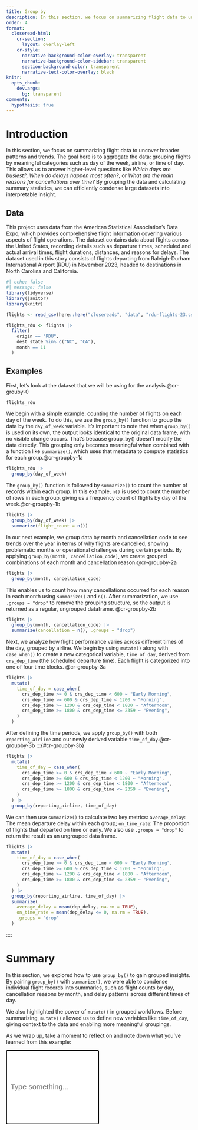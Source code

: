 ```yaml
---
title: Group by
description: In this section, we focus on summarizing flight data to uncover broader patterns and trends.
order: 4
format:
  closeread-html:
    cr-section:
      layout: overlay-left
    cr-style:
      narrative-background-color-overlay: transparent
      narrative-background-color-sidebar: transparent
      section-background-color: transparent
      narrative-text-color-overlay: black
knitr:
  opts_chunk: 
    dev.args:
      bg: transparent
comments:
  hypothesis: true
---
```


# Introduction

In this section, we focus on summarizing flight data to uncover broader patterns and trends. The goal here is to aggregate the data: grouping flights by meaningful categories such as day of the week, airline, or time of day. This allows us to answer higher-level questions like *Which days are busiest?, When do delays happen most often?*, or *What are the main reasons for cancellations over time?* By grouping the data and calculating summary statistics, we can efficiently condense large datasets into interpretable insight.

## Data

This project uses data from the American Statistical Association's Data Expo, which provides comprehensive flight information covering various aspects of flight operations. The dataset contains data about flights across the United States, recording details such as departure times, scheduled and actual arrival times, flight durations, distances, and reasons for delays. The dataset used in this story consists of flights departing from Raleigh-Durham International Airport (RDU) in November 2023, headed to destinations in North Carolina and California.

```r
#| echo: false
#| message: false
library(tidyverse)
library(janitor)
library(knitr)

flights <- read_csv(here::here("closereads", "data", "rdu-flights-23.csv"))

flights_rdu <- flights |>
  filter(
    origin == "RDU",
    dest_state %in% c("NC", "CA"),
    month == 11
  )
```

## Examples

::::{.cr-section}

First, let's look at the dataset that we will be using for the analysis.[@cr-grouby-0]{highlight="1"}

:::{#cr-grouby-0}
```r
flights_rdu
```
:::

We begin with a simple example: counting the number of flights on each day of the week. To do this, we use the `group_by()` function to group the data by the `day_of_week` variable. It’s important to note that when `group_by()` is used on its own, the output looks identical to the original data frame, with no visible change occurs. That’s because group_by() doesn’t modify the data directly. This grouping only becomes meaningful when combined with a function like `summarize()`, which uses that metadata to compute statistics for each group.[@cr-groupby-1a]{highlight="3"}

:::{#cr-groupby-1a}
```r
flights_rdu |>
  group_by(day_of_week)
```
:::

The `group_by()` function is followed by `summarize()` to count the number of records within each group. In this example, `n()` is used to count the number of rows in each group, giving us a frequency count of flights by day of the week.[@cr-groupby-1b]{highlight="3"}

:::{#cr-groupby-1b}
```r
flights |>
  group_by(day_of_week) |>
  summarize(flight_count = n())
```
:::

In our next example, we group data by month and cancellation code to see trends over the year in terms of why flights are cancelled, showing problematic months or operational challenges during certain periods. By applying `group_by(month, cancellation_code)`, we create grouped combinations of each month and cancellation reason.[@cr-groupby-2a]{highlight="2"}

:::{#cr-groupby-2a}
```r
flights |>
  group_by(month, cancellation_code)
```
:::

This enables us to count how many cancellations occurred for each reason in each month using `summarize()` and `n()`. After summarization, we use `.groups = "drop"` to remove the grouping structure, so the output is returned as a regular, ungrouped dataframe. [@cr-groupby-2b]{highlight="3"}

:::{#cr-groupby-2b}
```r
flights |>
  group_by(month, cancellation_code) |>
  summarize(cancellation = n(), .groups = "drop")
```
:::


Next, we analyze how flight performance varies across different times of the day, grouped by airline. We begin by using `mutate()` along with `case_when()` to create a new categorical variable, `time_of_day`, derived from `crs_dep_time` (the scheduled departure time). Each flight is categorized into one of four time blocks. [@cr-groupby-3a]{highlight="2-9"}

:::{#cr-groupby-3a}
```r
flights |>
  mutate(
    time_of_day = case_when(
      crs_dep_time >= 0 & crs_dep_time < 600 ~ "Early Morning",
      crs_dep_time >= 600 & crs_dep_time < 1200 ~ "Morning",
      crs_dep_time >= 1200 & crs_dep_time < 1800 ~ "Afternoon",
      crs_dep_time >= 1800 & crs_dep_time <= 2359 ~ "Evening",
    )
  )
```
:::

After defining the time periods, we apply `group_by()` with both `reporting_airline` and our newly derived variable `time_of_day`.[@cr-groupby-3b]{highlight=10}
:::{#cr-groupby-3b}
```r
flights |>
  mutate(
    time_of_day = case_when(
      crs_dep_time >= 0 & crs_dep_time < 600 ~ "Early Morning",
      crs_dep_time >= 600 & crs_dep_time < 1200 ~ "Morning",
      crs_dep_time >= 1200 & crs_dep_time < 1800 ~ "Afternoon",
      crs_dep_time >= 1800 & crs_dep_time <= 2359 ~ "Evening",
    )
  ) |>
  group_by(reporting_airline, time_of_day)
```
:::

We can then use `summarize()` to calculate two key metrics: `average_delay`: The mean departure delay within each group; `on_time_rate`: The proportion of flights that departed on time or early. We also use `.groups = "drop"` to return the result as an ungrouped data frame.

:::{#cr-groupby-3c}
```r
flights |>
  mutate(
    time_of_day = case_when(
      crs_dep_time >= 0 & crs_dep_time < 600 ~ "Early Morning",
      crs_dep_time >= 600 & crs_dep_time < 1200 ~ "Morning",
      crs_dep_time >= 1200 & crs_dep_time < 1800 ~ "Afternoon",
      crs_dep_time >= 1800 & crs_dep_time <= 2359 ~ "Evening",
    )
  ) |>
  group_by(reporting_airline, time_of_day) |>
  summarize(
    average_delay = mean(dep_delay, na.rm = TRUE),
    on_time_rate = mean(dep_delay <= 0, na.rm = TRUE),
    .groups = "drop"
  )
```
:::

::::

# Summary
In this section, we explored how to use `group_by()` to gain grouped insights. By pairing `group_by()` with `summarize()`, we were able to condense individual flight records into summaries, such as flight counts by day, cancellation reasons by month, and delay patterns across different times of day.

We also highlighted the power of `mutate()` in grouped workflows. Before summarizing, `mutate()` allowed us to define new variables like `time_of_day`, giving context to the data and enabling more meaningful groupings.

As we wrap up, take a moment to reflect on and note down what you've learned from this example:

<input type="text" id="inputText" name="inputText" placeholder="Type something..." style="width: 50%; height: 200px; font-size: 20px; padding: 10px; border: 2px solid #000000; border-radius: 4px;">